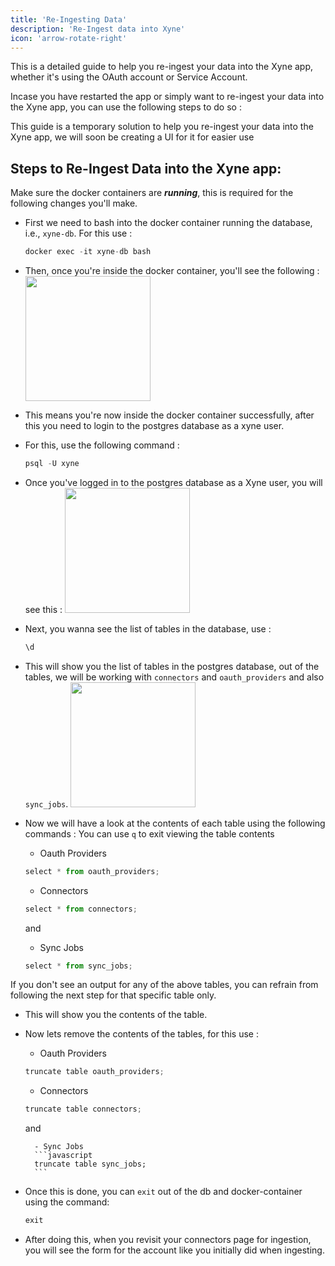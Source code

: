 ```yaml
---
title: 'Re-Ingesting Data' 
description: 'Re-Ingest data into Xyne'
icon: 'arrow-rotate-right'
---
```


<Note>This is a detailed guide to help you re-ingest your data into the Xyne app, whether it's using the OAuth account or Service Account.</Note>

Incase you have restarted the app or simply want to re-ingest your data into the Xyne app, you can use the following steps to do so : 

<Info> This guide is a temporary solution to help you re-ingest your data into the Xyne app, we will soon be creating a UI for it for easier use </Info>

## Steps to Re-Ingest Data into the Xyne app:

<Warning> Make sure the docker containers are ***running***, this is required for the following changes you'll make.</Warning>

- First we need to bash into the docker container running the database, i.e., ```xyne-db```. For this use :
    ```javascript
    docker exec -it xyne-db bash
    ```

- Then, once you're inside the docker container, you'll see the following :
    <img height="200" src="../images/pde.png" />

- This means you're now inside the docker container successfully, after this you need to login to the postgres database as a xyne user. 

-  For this, use the following command :
    ```javascript
    psql -U xyne
    ```

- Once you've logged in to the postgres database as a Xyne user, you will see this :
    <img height="200" src="../images/postpsql.png" />

- Next, you wanna see the list of tables in the database, use : 
    ```javascript
    \d
    ```
- This will show you the list of tables in the postgres database, out of the tables, we will be working with ```connectors``` and ```oauth_providers``` and also ```sync_jobs```.
    <img height="200" src="../images/slashd.png" />

- Now we will have a look at the contents of each table using the following commands :
    <Tip>You can use ```q``` to exit viewing the table contents</Tip>

    - Oauth Providers
    ```javascript
    select * from oauth_providers;
    ```
     - Connectors
    ```javascript
    select * from connectors;
    ```
    and 

    - Sync Jobs
    ```javascript
    select * from sync_jobs;
    ```

<Tip>If you don't see an output for any of the above tables, you can refrain from following the next step for that specific table only.</Tip>

- This will show you the contents of the table. 

- Now lets remove the contents of the tables, for this use  :

    - Oauth Providers
    ```javascript
    truncate table oauth_providers;
    ```
     - Connectors
    ```javascript
    truncate table connectors;
    ```
    and 

        - Sync Jobs
        ```javascript
        truncate table sync_jobs;
        ```

- Once this is done, you can ```exit``` out of the db and docker-container using the  command: 

    ```javascript
    exit
    ```

- After doing this, when you revisit your connectors page for ingestion, you will see the form for the account like you initially did when ingesting. 